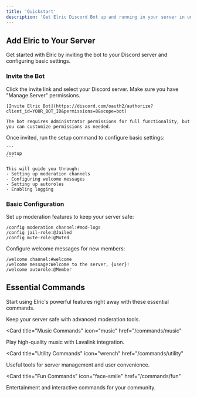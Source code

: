 ```yaml
---
title: 'Quickstart'
description: 'Get Elric Discord Bot up and running in your server in under 5 minutes'
---
```


## Add Elric to Your Server

Get started with Elric by inviting the bot to your Discord server and configuring basic settings.

### Invite the Bot

<AccordionGroup>
  <Accordion icon="robot" title="Invite Elric to your server">
    Click the invite link and select your Discord server. Make sure you have "Manage Server" permissions.
    
    [Invite Elric Bot](https://discord.com/oauth2/authorize?client_id=YOUR_BOT_ID&permissions=8&scope=bot)
    
    The bot requires Administrator permissions for full functionality, but you can customize permissions as needed.
  </Accordion>
  <Accordion icon="gear" title="Initial Setup">
    Once invited, run the setup command to configure basic settings:
    
    ```
    /setup
    ```
    
    This will guide you through:
    - Setting up moderation channels
    - Configuring welcome messages
    - Setting up autoroles
    - Enabling logging
  </Accordion>
</AccordionGroup>

### Basic Configuration

<AccordionGroup>

<Accordion icon="shield-halved" title="Configure Moderation">
  Set up moderation features to keep your server safe:
  
  ```
  /config moderation channel:#mod-logs
  /config jail-role:@Jailed
  /config mute-role:@Muted
  ```
</Accordion>
<Accordion icon="hand-wave" title="Setup Welcome System">
  Configure welcome messages for new members:
  
  ```
  /welcome channel:#welcome
  /welcome message:Welcome to the server, {user}!
  /welcome autorole:@Member
  ```
</Accordion>

</AccordionGroup>

## Essential Commands

Start using Elric's powerful features right away with these essential commands.

<CardGroup>

<Card title="Moderation Commands" icon="shield" href="/commands/moderation">
  Keep your server safe with advanced moderation tools.
</Card>

<Card
  title="Music Commands"
  icon="music"
  href="/commands/music"
>
  Play high-quality music with Lavalink integration.
</Card>

<Card
  title="Utility Commands"
  icon="wrench"
  href="/commands/utility"
>
  Useful tools for server management and user convenience.
</Card>

<Card
  title="Fun Commands"
  icon="face-smile"
  href="/commands/fun"
>
  Entertainment and interactive commands for your community.
</Card>

</CardGroup>
</Card>

</CardGroup>
